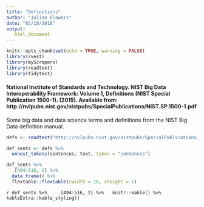 ```yaml
---
title: "Definitions"
author: "Julian Flowers"
date: "02/10/2018"
output: 
   html_document
---
```


```r
knitr::opts_chunk$set(echo = TRUE, warning = FALSE)
library(rvest)
library(myScrapers)
library(readtext)
library(tidytext)

```

#### National Institute of Standards and Technology. NIST Big Data Interoperability Framework: Volume 1, Definitions (NIST Special Publication 1500-1). (2015). Available from: http://nvlpubs.nist.gov/nistpubs/SpecialPublications/NIST.SP.1500-1.pdf

Some big data and data science terms and definitions from the NIST Big Data definition manual.

```r

defs <- readtext("http://nvlpubs.nist.gov/nistpubs/SpecialPublications/NIST.SP.1500-1.pdf")

def_sents <- defs %>%
  unnest_tokens(sentences, text, token = "sentences") 

def_sents %>% 
  .[494:516, 2] %>%
  data.frame() %>%
  flextable::flextable(cwidth = 16, cheight = 1)

```

`r def_sents %>% 
  .[494:516, 2] %>%
  knitr::kable() %>%
  kableExtra::kable_styling()`